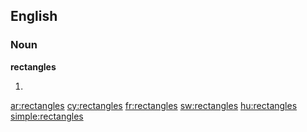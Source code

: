 ==English==
===Noun===
'''rectangles'''
# {{plural of|[[rectangle]]}}

[[ar:rectangles]]
[[cy:rectangles]]
[[fr:rectangles]]
[[sw:rectangles]]
[[hu:rectangles]]
[[simple:rectangles]]